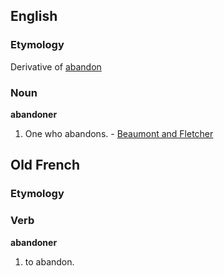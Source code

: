 ==English==

===Etymology===
Derivative of [[abandon]]

===Noun===
'''abandoner'''
# One who abandons. - [[Beaumont and Fletcher]]

==Old French==
===Etymology===
===Verb===
'''abandoner'''
#to abandon.
